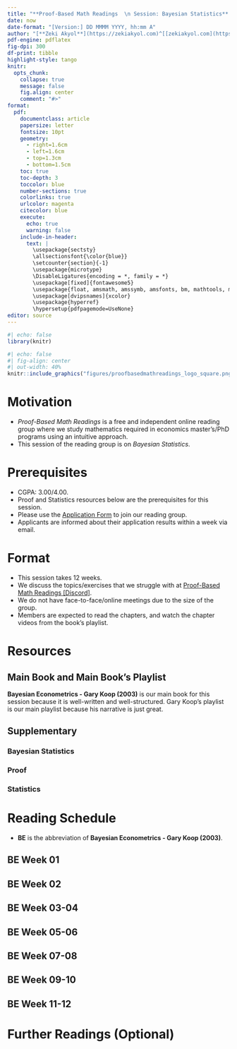 ---
title: "**Proof-Based Math Readings  \n Session: Bayesian Statistics**  \n 2024 Winter"
date: now
date-format: "[Version:] DD MMMM YYYY, hh:mm A"
author: "[**Zeki Akyol**](https://zekiakyol.com)^[[zekiakyol.com](https://zekiakyol.com)]  \n Department of Economics  \n Istanbul Technical University  \n [Click here for the most recent versions of the syllabuses](https://github.com/zekiakyol/proof-based-math-readings)"
pdf-engine: pdflatex
fig-dpi: 300
df-print: tibble
highlight-style: tango
knitr:
  opts_chunk: 
    collapse: true
    message: false
    fig.align: center
    comment: "#>"
format:
  pdf: 
    documentclass: article
    papersize: letter
    fontsize: 10pt
    geometry: 
      - right=1.6cm
      - left=1.6cm
      - top=1.3cm
      - bottom=1.5cm
    toc: true
    toc-depth: 3
    toccolor: blue
    number-sections: true
    colorlinks: true
    urlcolor: magenta
    citecolor: blue
    execute:
      echo: true
      warning: false
    include-in-header: 
      text: |
        \usepackage{sectsty}
        \allsectionsfont{\color{blue}}
        \setcounter{section}{-1}
        \usepackage{microtype}
        \DisableLigatures{encoding = *, family = *}
        \usepackage[fixed]{fontawesome5}
        \usepackage{float, amsmath, amssymb, amsfonts, bm, mathtools, mathastext}
        \usepackage[dvipsnames]{xcolor}
        \usepackage{hyperref}
        \hypersetup{pdfpagemode=UseNone}
editor: source
---

```{r}
#| echo: false
library(knitr)
```

```{r}
#| echo: false
#| fig-align: center
#| out-width: 40%
knitr::include_graphics("figures/proofbasedmathreadings_logo_square.png")
```

\newpage

# Motivation 

- *Proof-Based Math Readings* is a free and independent online reading group where we study mathematics required in economics master's/PhD programs using an intuitive approach.
- This session of the reading group is on *Bayesian Statistics*.

# Prerequisites

- CGPA: 3.00/4.00.
- Proof and Statistics resources below are the prerequisites for this session.
- Please use the [\faLink Application Form](https://docs.google.com/forms/d/e/1FAIpQLSf3OxwYuAwiDXMVTCQ_x3FTtKnHmRRkl_SXlpdfqTDty06PxQ/viewform) to join our reading group.
- Applicants are informed about their application results within a week via email.

# Format

- This session takes 12 weeks.
- We discuss the topics/exercises that we struggle with at [\faDiscord Proof-Based Math Readings \[Discord\]](https://discord.com).
- We do not have face-to-face/online meetings due to the size of the group.
- Members are expected to read the chapters, and watch the chapter videos from the book's playlist.

# Resources

## Main Book and Main Book's Playlist

**Bayesian Econometrics - Gary Koop (2003)** is our main book for this session because it is well-written and well-structured. Gary Koop's playlist is our main playlist because his narrative is just great.

\begin{itemize}
  \item[\faBook] Bayesian Econometrics - Gary Koop (2003)
  \item[\faBook] \href{http://personal.strath.ac.uk/gary.koop/sgpe_bayesian/corrections.pdf}{Bayesian Econometrics - Gary Koop (2003, Errata)}
  \item[\faYoutube] \href{https://strath-my.sharepoint.com/:f:/g/personal/ping_wu_strath_ac_uk/EgGn4azLQjtBhZJ7Sx3MAwMBxccM-CnOgleiOIN22gCq4Q?e=XEKe5u}{Bayesian Econometrics - Gary Koop (2003, Playlist)}
\end{itemize}

## Supplementary

### Bayesian Statistics

\begin{itemize}
  \item[\faBook] \href{https://www.bayesrulesbook.com}{Bayes Rules! - Alicia A. Johnson, Miles Q. Ott, Mine Dogucu (2021)}
  \item[\faYoutube] \href{https://www.youtube.com/playlist?list=PLFDbGp5YzjqXQ4oE4w9GVWdiokWB9gEpm}{Bayesian Statistics: A Comprehensive Course - Ben Lambert (2014)}
  \item[\faYoutube] \href{https://www.youtube.com/playlist?list=PLwJRxp3blEvZ8AKMXOy0fc0cqT61GsKCG}{A Student's Guide to Bayesian Statistics - Ben Lambert (2020)}
  \item[\faBook] \href{https://users.aalto.fi/~ave/BDA3.pdf}{Bayesian Data Analysis - A. Gelman, J. Carlin, H. Stern, D. Dunson, A. Vehtari, D. Rubin (3rd Ed., 2022)}
  \item[\faYoutube] \href{https://www.youtube.com/playlist?list=PLBqnAso5Dy7O0IVoVn2b-WtetXQk5CDk6}{Bayesian Data Analysis - A. Gelman, J. Carlin, H. Stern, D. Dunson, A. Vehtari, D. Rubin (3rd Ed., 2022, Playlist)}
  \item[\faScroll] \href{https://www.jstor.org/stable/2685208}{Explaining the Gibbs Sampler - George Casella, Edward I. George (1992)}
  \item[\faScroll] \href{https://www.jstor.org/stable/2684568}{Understanding the Metropolis-Hastings Algorithm (Siddhartha Chib, Edward Greenberg, 1995)}
\end{itemize}

### Proof

\begin{itemize}
  \item[\faBook] \href{https://richardhammack.github.io/BookOfProof/}{Book of Proof - Richard Hammack (3.3 Edition, 2022)}
  \item[\faYoutube] \href{https://www.youtube.com/@jeremy9959/playlists?view=50&sort=dd&shelf_id=5}{Book of Proof - Richard Hammack (3.3 Edition, 2022, Playlist by Jeremy Teitelbaum)}
  \item[\faYoutube] \href{https://www.youtube.com/playlist?list=PLVMgvCDIRy1x00m7Oo9XzEkDDACeEK_m-}{Book of Proof - Richard Hammack (3.3 Edition, 2022, Playlist by Michael Penn)}
\end{itemize}

### Statistics

\begin{itemize}
  \item[\faBook] \href{https://ocw.mit.edu/courses/res-6-012-introduction-to-probability-spring-2018/d973b10c2587781f86ca4f2aff49098f_MITRES_6_012S18_Textbook.pdf}{Introduction to Probability - Dimitri P. Bertsekas, John N. Tsitsiklis (2nd Edition, 2008, Summary Material)}
  \item[\faYoutube] \href{https://www.youtube.com/playlist?list=PLUl4u3cNGP60hI9ATjSFgLZpbNJ7myAg6}{Introduction to Probability - Dimitri P. Bertsekas, John N. Tsitsiklis (2nd Edition, 2008, Playlist)}
  \item[\faBook] \href{http://athenasc.com/probbook.html}{Introduction to Probability - Dimitri P. Bertsekas, John N. Tsitsiklis (2nd Edition, 2008, Solutions \& Errata)}
\end{itemize}

\newpage

# Reading Schedule

- **BE** is the abbreviation of **Bayesian Econometrics - Gary Koop (2003)**.

::: {.callout-tip icon=false}
## **\faBook BE \hfill Week 01 \faCalendar* **

\begin{itemize}
  \item[] \textbf{Appendix A:} Introduction to Matrix Algebra
  \item[] \textbf{Appendix B:} Introduction to Probability and Statistics
  \item[] \textbf{1:} An Overview of Bayesian Econometrics
\end{itemize}
:::

::: {.callout-tip icon=false}
## **\faBook BE \hfill Week 02 \faCalendar* **

\begin{itemize}
  \item[] \textbf{2:} The Normal Linear Regression Model with Natural Conjugate Prior and a Single Explanatory Variable
\end{itemize}
:::

::: {.callout-tip icon=false}
## **\faBook BE \hfill Week 03-04 \faCalendar* **

\begin{itemize}
  \item[] \textbf{3:} The Normal Linear Regression Model with Natural Conjugate Prior and Many Explanatory Variables
\end{itemize}
:::

::: {.callout-tip icon=false}
## **\faBook BE \hfill Week 05-06 \faCalendar* **

\begin{itemize}
  \item[] \textbf{4:} The Normal Linear Regression Model with Other Priors
\end{itemize}
:::

::: {.callout-tip icon=false}
## **\faBook BE \hfill Week 07-08 \faCalendar* **

\begin{itemize}
  \item[] \textbf{5:} The Nonlinear Regression Model
\end{itemize}
:::

::: {.callout-tip icon=false}
## **\faBook BE \hfill Week 09-10 \faCalendar* **

\begin{itemize}
  \item[] \textbf{6:} The Linear Regression Model with General Error Covariance Matrix
\end{itemize}
:::

::: {.callout-tip icon=false}
## **\faBook BE \hfill Week 11-12 \faCalendar* **

\begin{itemize}
  \item[] \textbf{7:} The Linear Regression Model with Panel Data
\end{itemize}
:::

# Further Readings (Optional)

::: {.callout-note icon=false}
## 
\begin{itemize}
  \item[\faBook] Bayesian Econometric Methods - Joshua Chan, Gary Koop, Dale Poirier, Justin Tobias (2nd Edition, 2019)
  \item[\faBook] \href{https://web.ics.purdue.edu/~jltobias/second_edition/errata.pdf}{Bayesian Econometric Methods - Joshua Chan, Gary Koop, Dale Poirier, Justin Tobias (2nd Edition, 2019, Errata)}
\end{itemize}
:::

